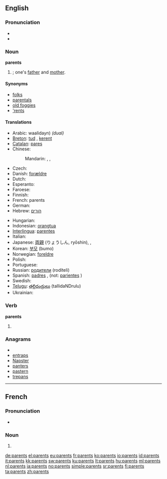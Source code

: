 ==English==

===Pronunciation===
* {{audio|en-us-parents.ogg|Audio (US)}}
* {{audio|En-uk-parents.ogg|Audio (UK)}}

===Noun===
'''parents'''

# {{plural of|[[parent]]}}; one's [[father]] and [[mother]].

====Synonyms====
* [[folks]]
* [[parentals]]
* [[old foggies]]
* [['rents]]

====Translations====
{{trans-top|father and mother}}
* Arabic: {{Arab|[[والدين]]}} waalidayn) ''(dual)''
* [[Breton]]: [[tud]] {{p}}, [[kerent]] {{p}}
* [[Catalan]]: [[pares]] {{m|p}}
* Chinese:
*: Mandarin: {{t-|cmn|父母|tr=fùmǔ|sc=Hani}}, {{zh-tsp|爸媽|爸妈|bàmā}}, {{zh-tsp|雙親|双亲|shuāngqīn}}
* Czech: {{t|cs|rodiče|p}}
* Danish: [[forældre]] {{c|p}}
* Dutch: {{t+|nl|ouders|m|p}}
* Esperanto: {{t-|eo|gepatroj|p|xs=Esperanto}}
* Faroese: {{t-|fo|foreldur|n|p|xs=Faroese}}
* Finnish: {{t+|fi|vanhemmat|p}}
* French: parents {{m|p}}
* German: {{t+|de|Eltern|m|p}}
* Hebrew: [[הורים]] {{m|p}}
{{trans-mid}}
* Hungarian: {{t+|hu|szülők|p}}
* Indonesian: [[orangtua]]
* [[Interlingua]]: [[parentes]]
* Italian: {{t+|it|genitori|m|p}}
* Japanese: [[両親]] (りょうしん, ryōshin),  {{t+|ja|親|tr=おや, oya}},  {{t|ja|親元|tr=おやもと, oyamoto}}
* Korean: [[부모]] (bumo)
* Norwegian: [[foreldre]] {{p}}
* Polish: {{t-|pl|rodzice|p}}
* Portuguese: {{t+|pt|pais}}
* Russian: [[родители]] (rodíteli) {{p}}
* Spanish: [[padres]] {{m|p}}, (not: [[pariente]]s {{m|p}})
* Swedish: {{t+|sv|föräldrar|p}}
* [[Telugu]]: [[తల్లిదండ్రులు]] (tallidaNDrulu)
* Ukrainian: {{t|uk|батьки|p|tr=bat'ký|xs=Ukrainian}}
{{trans-bottom}}

===Verb===
'''parents'''

# {{third-person singular of|[[parent]]}}

===Anagrams===
* {{alphagram|aenprst}}
* [[entraps#English|entraps]]
* [[Napster#English|Napster]]
* [[panters#English|panters]]
* [[pastern#English|pastern]]
* [[trepans#English|trepans]]

----

==French==

===Pronunciation===
* {{audio|Fr-parents.ogg|Audio}}

===Noun===
{{infl|fr|noun}}

# {{plural of|[[parent#French|parent]]|lang=fr}}

[[de:parents]]
[[el:parents]]
[[eu:parents]]
[[fr:parents]]
[[ko:parents]]
[[io:parents]]
[[id:parents]]
[[it:parents]]
[[kk:parents]]
[[sw:parents]]
[[ku:parents]]
[[lt:parents]]
[[hu:parents]]
[[ml:parents]]
[[nl:parents]]
[[ja:parents]]
[[no:parents]]
[[simple:parents]]
[[sr:parents]]
[[fi:parents]]
[[ta:parents]]
[[zh:parents]]